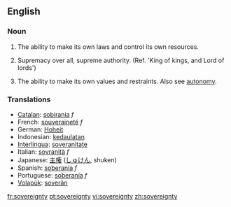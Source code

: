 ==English==

===Noun=== 
{{en-noun|-}}

# {{italbrac|of a nation}} The ability to make its own laws and control its own resources.
# {{italbrac|of God}} Supremacy over all, supreme authority. (Ref. 'King of kings, and Lord of lords')
# {{italbrac|of self}} The ability to make its own values and restraints. Also see [[autonomy]].

===Translations=== 
{{rfc-trans}}
*[[Catalan]]: [[sobirania]] ''f''
*French: [[souveraineté]] ''f'' 
*German: [[Hoheit]] 
*Indonesian: [[daulat|kedaulatan]]
*[[Interlingua]]: [[soveranitate]] 
*Italian: [[sovranità]] ''f'' 
*Japanese: [[主権]] ([[しゅけん]], shuken)
*Spanish: [[soberanía]] ''f'' 
*Portuguese: [[soberanía]] ''f'' 
*[[Volapük]]: [[soverän]]

[[fr:sovereignty]]
[[pt:sovereignty]]
[[vi:sovereignty]]
[[zh:sovereignty]]
